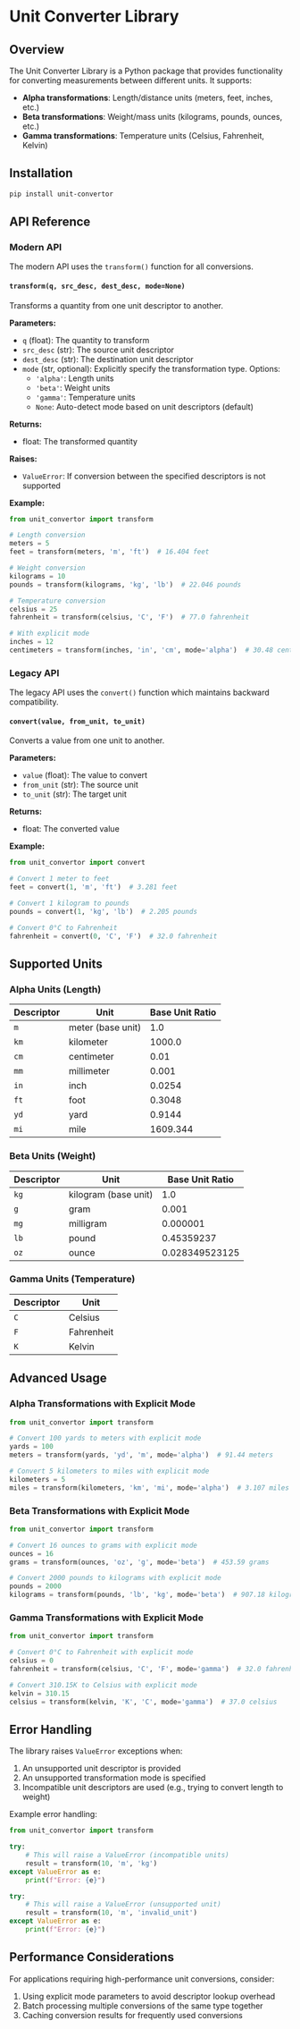 # Unit Converter Library

## Overview

The Unit Converter Library is a Python package that provides functionality for converting measurements between different units. It supports:

- **Alpha transformations**: Length/distance units (meters, feet, inches, etc.)
- **Beta transformations**: Weight/mass units (kilograms, pounds, ounces, etc.)
- **Gamma transformations**: Temperature units (Celsius, Fahrenheit, Kelvin)

## Installation

```bash
pip install unit-convertor
```

## API Reference

### Modern API

The modern API uses the `transform()` function for all conversions.

#### `transform(q, src_desc, dest_desc, mode=None)`

Transforms a quantity from one unit descriptor to another.

**Parameters:**
- `q` (float): The quantity to transform
- `src_desc` (str): The source unit descriptor
- `dest_desc` (str): The destination unit descriptor
- `mode` (str, optional): Explicitly specify the transformation type. Options:
  - `'alpha'`: Length units
  - `'beta'`: Weight units
  - `'gamma'`: Temperature units
  - `None`: Auto-detect mode based on unit descriptors (default)

**Returns:**
- float: The transformed quantity

**Raises:**
- `ValueError`: If conversion between the specified descriptors is not supported

**Example:**
```python
from unit_convertor import transform

# Length conversion
meters = 5
feet = transform(meters, 'm', 'ft')  # 16.404 feet

# Weight conversion
kilograms = 10
pounds = transform(kilograms, 'kg', 'lb')  # 22.046 pounds

# Temperature conversion
celsius = 25
fahrenheit = transform(celsius, 'C', 'F')  # 77.0 fahrenheit

# With explicit mode
inches = 12
centimeters = transform(inches, 'in', 'cm', mode='alpha')  # 30.48 centimeters
```

### Legacy API

The legacy API uses the `convert()` function which maintains backward compatibility.

#### `convert(value, from_unit, to_unit)`

Converts a value from one unit to another.

**Parameters:**
- `value` (float): The value to convert
- `from_unit` (str): The source unit
- `to_unit` (str): The target unit

**Returns:**
- float: The converted value

**Example:**
```python
from unit_convertor import convert

# Convert 1 meter to feet
feet = convert(1, 'm', 'ft')  # 3.281 feet

# Convert 1 kilogram to pounds
pounds = convert(1, 'kg', 'lb')  # 2.205 pounds

# Convert 0°C to Fahrenheit
fahrenheit = convert(0, 'C', 'F')  # 32.0 fahrenheit
```

## Supported Units

### Alpha Units (Length)

| Descriptor | Unit | Base Unit Ratio |
|------------|------|-----------------|
| `m`        | meter (base unit) | 1.0 |
| `km`       | kilometer | 1000.0 |
| `cm`       | centimeter | 0.01 |
| `mm`       | millimeter | 0.001 |
| `in`       | inch | 0.0254 |
| `ft`       | foot | 0.3048 |
| `yd`       | yard | 0.9144 |
| `mi`       | mile | 1609.344 |

### Beta Units (Weight)

| Descriptor | Unit | Base Unit Ratio |
|------------|------|-----------------|
| `kg`       | kilogram (base unit) | 1.0 |
| `g`        | gram | 0.001 |
| `mg`       | milligram | 0.000001 |
| `lb`       | pound | 0.45359237 |
| `oz`       | ounce | 0.028349523125 |

### Gamma Units (Temperature)

| Descriptor | Unit |
|------------|------|
| `C`        | Celsius |
| `F`        | Fahrenheit |
| `K`        | Kelvin |

## Advanced Usage

### Alpha Transformations with Explicit Mode

```python
from unit_convertor import transform

# Convert 100 yards to meters with explicit mode
yards = 100
meters = transform(yards, 'yd', 'm', mode='alpha')  # 91.44 meters

# Convert 5 kilometers to miles with explicit mode
kilometers = 5
miles = transform(kilometers, 'km', 'mi', mode='alpha')  # 3.107 miles
```

### Beta Transformations with Explicit Mode

```python
from unit_convertor import transform

# Convert 16 ounces to grams with explicit mode
ounces = 16
grams = transform(ounces, 'oz', 'g', mode='beta')  # 453.59 grams

# Convert 2000 pounds to kilograms with explicit mode
pounds = 2000
kilograms = transform(pounds, 'lb', 'kg', mode='beta')  # 907.18 kilograms
```

### Gamma Transformations with Explicit Mode

```python
from unit_convertor import transform

# Convert 0°C to Fahrenheit with explicit mode
celsius = 0
fahrenheit = transform(celsius, 'C', 'F', mode='gamma')  # 32.0 fahrenheit

# Convert 310.15K to Celsius with explicit mode
kelvin = 310.15
celsius = transform(kelvin, 'K', 'C', mode='gamma')  # 37.0 celsius
```

## Error Handling

The library raises `ValueError` exceptions when:

1. An unsupported unit descriptor is provided
2. An unsupported transformation mode is specified
3. Incompatible unit descriptors are used (e.g., trying to convert length to weight)

Example error handling:

```python
from unit_convertor import transform

try:
    # This will raise a ValueError (incompatible units)
    result = transform(10, 'm', 'kg')
except ValueError as e:
    print(f"Error: {e}")

try:
    # This will raise a ValueError (unsupported unit)
    result = transform(10, 'm', 'invalid_unit')
except ValueError as e:
    print(f"Error: {e}")
```

## Performance Considerations

For applications requiring high-performance unit conversions, consider:

1. Using explicit mode parameters to avoid descriptor lookup overhead
2. Batch processing multiple conversions of the same type together
3. Caching conversion results for frequently used conversions 